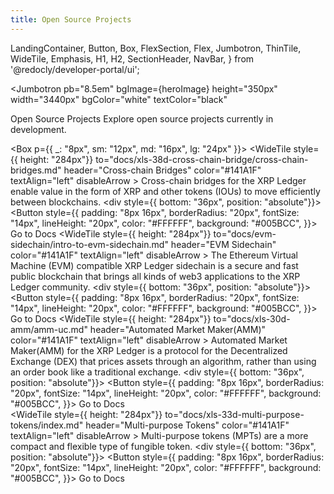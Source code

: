 ```yaml
---
title: Open Source Projects
---
```


  LandingContainer,
  Button,
  Box,
  FlexSection,
  Flex,
  Jumbotron,
  ThinTile,
  WideTile,
  Emphasis,
  H1,
  H2,
  SectionHeader,
  NavBar,
} from '@redocly/developer-portal/ui';



<Jumbotron 
  pb="8.5em"
  bgImage={heroImage}
  height="350px"
  width="3440px"
  bgColor="white"
  textColor="black"
>

  <NavBar location={props.location} standalone={false} />
  <Header1>Open Source Projects</Header1>
  <Header2>Explore open source projects currently in development.</Header2>
</Jumbotron>

<Box p={{ _: "8px", sm: "12px", md: "16px", lg: "24px" }}>
  <FlexSection justifyContent="space-around" flexWrap="wrap">
    <WideTile 
      style={{ height: "284px"}}
      to="docs/xls-38d-cross-chain-bridge/cross-chain-bridges.md"
      header="Cross-chain Bridges"
      color="#141A1F"
      textAlign="left"
      disableArrow
    >
      <TileText>
        Cross-chain bridges for the XRP 
        Ledger enable value in the form of XRP 
        and other tokens (IOUs) to move efficiently 
        between blockchains.
      </TileText>
      <div style={{ bottom: "36px", position: "absolute"}}>
        <Button  style={{
            padding: "8px 16px",
            borderRadius: "20px",
            fontSize: "14px",
            lineHeight: "20px",
            color: "#FFFFFF",
            background: "#005BCC",
          }}>
          Go to Docs
        </Button>
      </div>
    </WideTile>
    <WideTile 
      style={{ height: "284px"}}
      to="docs/evm-sidechain/intro-to-evm-sidechain.md"
      header="EVM Sidechain"
      color="#141A1F"
      textAlign="left"
      disableArrow
    >
      <TileText>
        The Ethereum Virtual Machine (EVM) 
        compatible XRP Ledger sidechain is a secure and 
        fast public blockchain that brings all kinds 
        of web3 applications to the XRP Ledger community.
      </TileText>
      <div style={{ bottom: "36px", position: "absolute"}}>
        <Button  style={{
            padding: "8px 16px",
            borderRadius: "20px",
            fontSize: "14px",
            lineHeight: "20px",
            color: "#FFFFFF",
            background: "#005BCC",
          }}>
          Go to Docs
        </Button>
      </div>
    </WideTile>
    <WideTile 
      style={{ height: "284px"}}
      to="docs/xls-30d-amm/amm-uc.md"
      header="Automated Market Maker(AMM)"
      color="#141A1F"
      textAlign="left"
      disableArrow
    >
      <TileText>
        Automated Market Maker(AMM) for the 
        XRP Ledger is a protocol for the Decentralized 
        Exchange (DEX) that prices assets through an 
        algorithm, rather than using an order book like 
        a traditional exchange.
      </TileText>
      <div style={{ bottom: "36px", position: "absolute"}}>
        <Button  style={{
            padding: "8px 16px",
            borderRadius: "20px",
            fontSize: "14px",
            lineHeight: "20px",
            color: "#FFFFFF",
            background: "#005BCC",
          }}>
          Go to Docs
        </Button>
      </div>
    </WideTile>    
     <WideTile 
      style={{ height: "284px"}}
      to="docs/xls-33d-multi-purpose-tokens/index.md"
      header="Multi-purpose Tokens"
      color="#141A1F"
      textAlign="left"
      disableArrow
    >
      <TileText>
        Multi-purpose tokens (MPTs) are a more compact and flexible type of fungible token.
      </TileText>
      <div style={{ bottom: "36px", position: "absolute"}}>
        <Button  style={{
            padding: "8px 16px",
            borderRadius: "20px",
            fontSize: "14px",
            lineHeight: "20px",
            color: "#FFFFFF",
            background: "#005BCC",
          }}>
          Go to Docs
        </Button>
      </div>
    </WideTile>    
  </FlexSection>
</Box>
